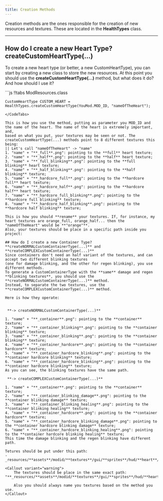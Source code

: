 ```yaml
---
title: Creation Methods
---
```


Creation methods are the ones responsible for the creation of new resources and textures. These are located in the
**HealthTypes** class.

----

## How do I create a new Heart Type? **createCustomHeartType(...)**
To create a new heart type (or better, a new CustomHeartType), you can start by creating a new class to store the new resources.
At this point you should use the **createCustomHeartType(...)** method, but what does it do? And how should I use it?


<CodeTabs>
```js !!tabs ModResources.class

    CustomHeartType CUSTOM_HEART = HealthTypes.createCustomHeartType(YouMod.MOD_ID, "nameOfTheHeart");


```
</CodeTabs>

This is how you use the method, putting as parameter you MOD_ID and the name of the heart. The name of the heart is extremely important, and,
based on what you put, your textures may be seen or not. The createCustomHeartType(...) methods point to 8 different textures this being:
|| Let's call "nameOfTheHeart" -> "name"
1. "name" + "**_full**.png": pointing to the **full** heart texture;
2. "name" + "**_half**.png": pointing to the **half** heart texture;
3. "name" + "**_full_blinking**.png": pointing to the **full blinking** heart texture;
4. "name" + "**_half_blinking**.png": pointing to the **half blinking** texture;
5. "name" + "**_hardcore_full**.png": pointing to the **hardcore full** heart texture;
6. "name" + "**_hardcore_half**.png": pointing to the **hardcore half** heart texture;
7. "name" + "**_hardcore_full_blinking**.png": pointing to the **hardcore full blinking** texture;
8. "name" + "**_hardcore_half_blinking**.png": pointing to the **hardcore half blinking** texture;

This is how you should **rename** your textures. If, for instance, my heart textures are orange_full, orange_half... then the "nameOfTheHeart" would be **"orange"**.
Also, your textures should be place in a specific path inside you project:

## How do I create a new Container Type? **createNORMALCustomContainerType(...)** and **createCOMPLEXCustomContainerType(...)**
Since containers don't need an half variant of the textures, and can accept two different blinking textures
(one for damage blinking, and the other for regen blinking), you use different methods.
To generate a CustomContainerType with the **same** damage and regen **blinking textures**, you should use the **createNORMALCustomContainerType(...)** method.
Instead, to separate the two textures, use the **createCOMPLEXCustomContainerType(...)** method.

Here is how they operate:


 **-> createNORMALCustomContainerType(...)**

1. "name" + "**_container**.png": pointing to the **container** texture;
2. "name" + "**_container_blinking**.png": pointing to the **container blinking** texture;
3. "name" + "**_container_blinking**.png": pointing to the **container blinking** texture;
4. "name" + "**_container_hardcore**.png": pointing to the **container hardcore** texture;
5. "name" + "**_container_hardcore_blinking**.png": pointing to the **container hardcore blinking** texture;
6. "name" + "**_container_hardcore_blinking**.png": pointing to the **container hardcore blinking** texture;
As you can see, the blinking textures have the same path.

 **-> createCOMPLEXCustomContainerType(...)**

1. "name" + "**_container**.png": pointing to the **container** texture;
2. "name" + "**_container_blinking_damage**.png": pointing to the **container blinking damage** texture;
3. "name" + "**_container_blinking_healing**.png": pointing to the **container blinking healing** texture;
4. "name" + "**_container_hardcore**.png": pointing to the **container hardcore** texture;
5. "name" + "**_container_hardcore_blinking_damage**.png": pointing to the **container hardcore blinking damage** texture;
6. "name" + "**_container_hardcore_blinking_healing**.png": pointing to the **container hardcore blinking healing** texture;
This time the damage blinking and the regen blinking have different path.

Tetures should be put under this path:
- _resources/**assets**/modid/**textures**/gui/**sprites**/hud/**heart**/texture.png_

<Callout variant="warning">
    The textures should be place in the same exact path:  "**_resources/**assets**/modid/**textures**/gui/**sprites**/hud/**heart**/texture.png_**"

    Also you should always name you textures based on the method you use.
</Callout>